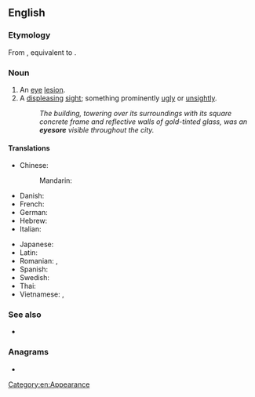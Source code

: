 ==English==

===Etymology===
From {{etyl|enm|en}} {{m|enm|eiesor}}, equivalent to {{compound|en|eye|sore}}.

===Noun===
{{en-noun}}

# An [[eye]] [[lesion]].
# A [[displeasing]] [[sight]]; something prominently [[ugly]] or [[unsightly]].
#: ''The building, towering over its surroundings with its square concrete frame and reflective walls of gold-tinted glass, was an '''eyesore''' visible throughout the city.''
#: {{ant|en|feast for the eyes|eye candy}}

====Translations====
{{trans-top|a displeasing sight}}
* Chinese:
*: Mandarin: {{t+|cmn|眼中釘}}
* Danish: {{t|da|øjebæ|c}} {{qualifier|building}}
* French: {{t+|fr|horreur|f}}
* German: {{t+|de|Schandfleck|m}}
* Hebrew: {{t|he|מחזה לא נעים|sc=Hebr}}
* Italian: {{t|it|pugno in un occhio}}
{{trans-mid}}
* Japanese: {{t|ja|目障り|tr=mezawari|sc=Jpan}}
* Latin: {{t|la|res odiosa|f}}
* Romanian: {{t|ro|oroare vizuală|f}}, {{t|ro|dezgust vizual|n}}
* Spanish: {{t|es|esperpento|m}}
* Swedish: {{t+|sv|schabrak|n}}
* Thai: {{t|th|ทัศนะอุจาด}}
* Vietnamese: {{t|vi|(điều) ngứa mắt}} {{qualifier|ngứa mắt}}, {{t|vi|chướng mắt|alt=(điều) chướng mắt}}
{{trans-bottom}}

===See also===
* {{l|en|earsore}}

===Anagrams===
* {{anagrams|en|a=eeeorsy|Eeyores}}

[[Category:en:Appearance]]